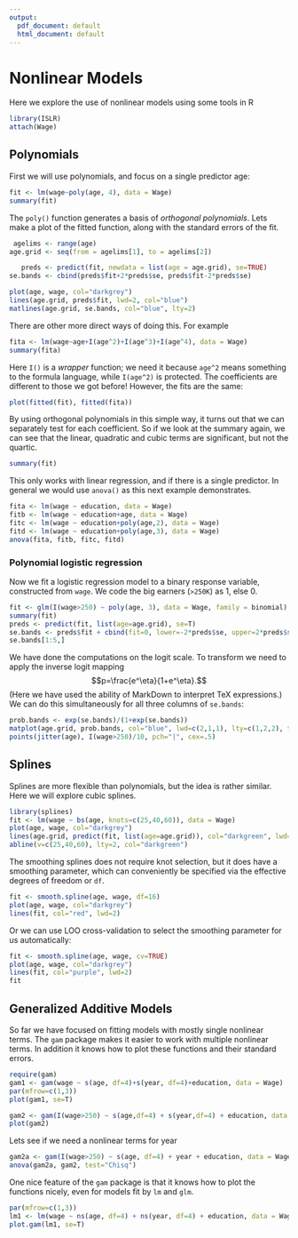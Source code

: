 ```yaml
---
output:
  pdf_document: default
  html_document: default
---
```

Nonlinear Models
========================================================
Here we explore the use of nonlinear models using some tools in R

```r
library(ISLR)
attach(Wage)
```

Polynomials
------------
First we will use polynomials, and focus on a single predictor age:

```r
fit <- lm(wage~poly(age, 4), data = Wage)
summary(fit)
```

The `poly()` function generates a basis of *orthogonal polynomials*.
Lets make a plot of the fitted function, along with the standard errors of the fit.

```r
 agelims <- range(age)
age.grid <- seq(from = agelims[1], to = agelims[2])

   preds <- predict(fit, newdata = list(age = age.grid), se=TRUE)
se.bands <- cbind(preds$fit+2*preds$se, preds$fit-2*preds$se)

plot(age, wage, col="darkgrey")
lines(age.grid, preds$fit, lwd=2, col="blue")
matlines(age.grid, se.bands, col="blue", lty=2)
```

There are other more direct ways of doing this. 
For example
```r
fita <- lm(wage~age+I(age^2)+I(age^3)+I(age^4), data = Wage)
summary(fita)
```

Here `I()` is a *wrapper* function; we need it because `age^2` means something to the formula language, 
while `I(age^2)` is protected.
The coefficients are different to those we got before! However, the fits are the same:

```r
plot(fitted(fit), fitted(fita))
```

By using orthogonal polynomials in this simple way, it turns out that we can separately test for each coefficient. So if we look at the summary again, we can see that the linear, quadratic and cubic terms are significant, but not the quartic.

```r
summary(fit)
```

This only works with linear regression, and if there is a single predictor. In general we would use `anova()`
as this next example demonstrates.

```r
fita <- lm(wage ~ education, data = Wage)
fitb <- lm(wage ~ education+age, data = Wage)
fitc <- lm(wage ~ education+poly(age,2), data = Wage)
fitd <- lm(wage ~ education+poly(age,3), data = Wage)
anova(fita, fitb, fitc, fitd)

```

### Polynomial logistic regression

Now we fit a logistic regression model to a binary response variable, 
constructed from `wage`. We code the big earners (`>250K`) as 1, else 0.

```r
fit <- glm(I(wage>250) ~ poly(age, 3), data = Wage, family = binomial)
summary(fit)
preds <- predict(fit, list(age=age.grid), se=T)
se.bands <- preds$fit + cbind(fit=0, lower=-2*preds$se, upper=2*preds$se)
se.bands[1:5,]
```

We have done the computations on the logit scale. To transform we need to apply the inverse logit
mapping 
$$p=\frac{e^\eta}{1+e^\eta}.$$
(Here we have used the ability of MarkDown to interpret TeX expressions.) 
We can do this simultaneously for all three columns of `se.bands`:

```r
prob.bands <- exp(se.bands)/(1+exp(se.bands))
matplot(age.grid, prob.bands, col="blue", lwd=c(2,1,1), lty=c(1,2,2), type="l", ylim=c(0,.1))
points(jitter(age), I(wage>250)/10, pch="|", cex=.5)
```

Splines
-------
Splines are more flexible than polynomials, but the idea is rather similar.
Here we will explore cubic splines.

```r
library(splines)
fit <- lm(wage ~ bs(age, knots=c(25,40,60)), data = Wage)
plot(age, wage, col="darkgrey")
lines(age.grid, predict(fit, list(age=age.grid)), col="darkgreen", lwd=2)
abline(v=c(25,40,60), lty=2, col="darkgreen")
```

The smoothing splines does not require knot selection, but it does have a smoothing parameter, which can conveniently be specified via the effective degrees of freedom or `df`.

```r
fit <- smooth.spline(age, wage, df=16)
plot(age, wage, col="darkgrey")
lines(fit, col="red", lwd=2)
```

Or we can use LOO cross-validation to select the smoothing parameter for us automatically:

```r
fit <- smooth.spline(age, wage, cv=TRUE)
plot(age, wage, col="darkgrey")
lines(fit, col="purple", lwd=2)
fit
```

Generalized Additive Models
---------------------------

So far we have focused on fitting models with mostly single nonlinear terms.
The `gam` package makes it easier to work with multiple nonlinear terms. In addition 
it knows how to plot these functions and their standard errors.

```r
require(gam)
gam1 <- gam(wage ~ s(age, df=4)+s(year, df=4)+education, data = Wage)
par(mfrow=c(1,3))
plot(gam1, se=T)

gam2 <- gam(I(wage>250) ~ s(age,df=4) + s(year,df=4) + education, data = Wage, family = binomial)
plot(gam2)
```

Lets see if we need a nonlinear terms for year

```r
gam2a <- gam(I(wage>250) ~ s(age, df=4) + year + education, data = Wage, family=binomial)
anova(gam2a, gam2, test="Chisq")
```

One nice feature of the `gam` package is that it knows how to plot the functions nicely, even for models fit by `lm` and `glm`.

```r
par(mfrow=c(1,3))
lm1 <- lm(wage ~ ns(age, df=4) + ns(year, df=4) + education, data = Wage)
plot.gam(lm1, se=T)
```
